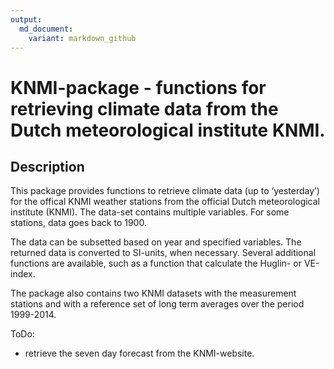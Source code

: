 ```yaml
---
output:
  md_document:
    variant: markdown_github
---
```


<!-- README.md is generated from README.Rmd. Please edit that file -->

# KNMI-package - functions for retrieving climate data from the Dutch meteorological institute KNMI.

## Description

This package provides functions to retrieve climate data (up to 'yesterday') for the offical KNMI weather stations from 
the official Dutch meteorological institute (KNMI). 
The data-set contains multiple variables. 
For some stations, data goes back to 1900. 

The data can be subsetted based on year and specified variables. The returned data is converted to SI-units, when 
necessary. 
Several additional functions are available, such as a function that calculate the Huglin- or VE-index. 

The package also contains two KNMI datasets with the measurement stations and with a reference set of long term 
averages over the period 1999-2014.

ToDo: 

  - retrieve the seven day forecast from the KNMI-website. 
